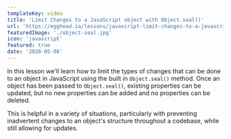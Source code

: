 ```yaml
---
templateKey: video
title: 'Limit Changes to a JavaScript object with Object.seal()'
url: 'https://egghead.io/lessons/javascript-limit-changes-to-a-javascript-object-with-object-seal'
featuredImage: './object-seal.jpg'
icon: 'javascript'
featured: true
date: '2020-05-08'
---
```



<EggheadEmbed
  link="https://egghead.io/lessons/javascript-limit-changes-to-a-javascript-object-with-object-seal"
  title="Limit Changes to a JavaScript object with Object.seal()"
/>

In this lesson we'll learn how to limit the types of changes that can be done to an object in JavaScript using the built in `Object.seal()` method. Once an object has been passed to `Object.seal()`, existing properties can be updated, but no new properties can be added and no properties can be deleted.

This is helpful in a variety of situations, particularly with preventing inadvertent changes to an object's structure throughout a codebase, while still allowing for updates.
